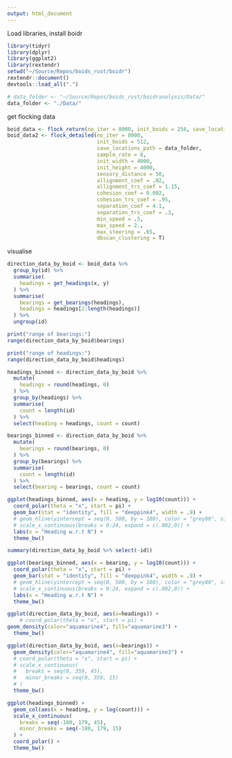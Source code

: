 ```yaml
---
output: html_document
---
```


Load libraries, install boidr
```r
library(tidyr)
library(dplyr)
library(ggplot2)
library(rextendr)
setwd("~/Source/Repos/boids_rust/boidr")
rextendr::document()
devtools::load_all(".")

# data_folder <- "~/Source/Repos/boids_rust/boidranalysis/Data/"
data_folder <- "./Data/"
```

get flocking data
```r
boid_data <- flock_return(no_iter = 8000, init_boids = 256, save_locations_path = data_folder, sample_rate = 8, init_width = 4000, init_height = 4000)
boid_data2 <- flock_detailed(no_iter = 8000, 
                             init_boids = 512,
                             save_locations_path = data_folder,
                             sample_rate = 8,
                             init_width = 4000, 
                             init_height = 4000, 
                             sensory_distance = 50,
                             allignment_coef = .02,
                             allignment_trs_coef = 1.15,
                             cohesion_coef = 0.002, 
                             cohesion_trs_coef = .95,
                             separation_coef = 4.1,
                             separation_trs_coef = .3,
                             min_speed = .5,
                             max_speed = 2.,
                             max_steering = .65,
                             dbscan_clustering = T)
```
visualise
```r
direction_data_by_boid <- boid_data %>%
  group_by(id) %>%
  summarise(
    headings = get_headings(x, y)
  ) %>%
  summarise(
    bearings = get_bearings(headings),
    headings = headings[2:length(headings)]
  ) %>%
  ungroup(id)

print("range of bearings:")
range(direction_data_by_boid$bearings)

print("range of headings:")
range(direction_data_by_boid$headings)

headings_binned <- direction_data_by_boid %>%
  mutate(
    headings = round(headings, 0)
  ) %>%
  group_by(headings) %>%
  summarise(
    count = length(id)
  ) %>%
  select(heading = headings, count = count)

bearings_binned <- direction_data_by_boid %>%
  mutate(
    bearings = round(bearings, 0)
  ) %>%
  group_by(bearings) %>%
  summarise(
    count = length(id)
  ) %>%
  select(bearing = bearings, count = count)

ggplot(headings_binned, aes(x = heading, y = log10(count))) +
  coord_polar(theta = "x", start = pi) +
  geom_bar(stat = "identity", fill = "deeppink4", width = .9) +
  # geom_hline(yintercept = seq(0, 500, by = 100), color = "grey80", size = 0.3) +
  # scale_x_continuous(breaks = 0:24, expand = c(.002,0)) +
  labs(x = "Heading w.r.t N") +
  theme_bw()

summary(direction_data_by_boid %>% select(-id))

```
```r

ggplot(bearings_binned, aes(x = bearing, y = log10(count))) +
  coord_polar(theta = "x", start = pi) +
  geom_bar(stat = "identity", fill = "deeppink4", width = .9) +
  # geom_hline(yintercept = seq(0, 500, by = 100), color = "grey80", size = 0.3) +
  # scale_x_continuous(breaks = 0:24, expand = c(.002,0)) +
  labs(x = "Heading w.r.t N") +
  theme_bw()
```
```r
ggplot(direction_data_by_boid, aes(x=headings)) +
    # coord_polar(theta = "x", start = pi) +
geom_density(color="aquamarine4", fill="aquamarine3") +
  theme_bw()

```
```r
ggplot(direction_data_by_boid, aes(x=bearings)) +
  geom_density(color="aquamarine4", fill="aquamarine3") +
  # coord_polar(theta = "x", start = pi) +
  # scale_x_continuous(
  #   breaks = seq(0, 359, 45),
  #   minor_breaks = seq(0, 359, 15)
  # )
  theme_bw()
```


```r

ggplot(headings_binned) +
  geom_col(aes(x = heading, y = log(count))) +
  scale_x_continuous(
    breaks = seq(-180, 179, 45),
    minor_breaks = seq(-180, 179, 15)
  ) +
  coord_polar() +
  theme_bw()
```

